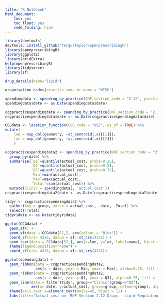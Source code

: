 ```yaml
---
title: "R Notebook"
html_document:
    toc: yes
    toc_float: yes
    code_folding: hide
---
```


```r
library(devtools)
devtools::install_github("fergustaylor/openprescribingR")
library(openprescribingR)
library(ggplot2)
library(gridExtra)
help(openprescribingR)
library(tidyverse)
library(sf)
```

```r
drug_details(name="lipid")
```

```r
organisation_codes(practice_code_or_name = "WISH")
```

```r
spendingdata <- spending_by_practice(BNF_section_code = "2.12", practice_code = "G82732")
spendingdata$date <- as.Date(spendingdata$date)

ccgpracticespendingdata <- spending_by_practice(BNF_section_code = "2.12", CCG_code = "99J")
ccgpracticespendingdata$date <- as.Date(ccgpracticespendingdata$date)

CCGdata <- location_function(CCG_code = "99J", as_sf = TRUE) %>%
mutate(
    lon = map_dbl(geometry, ~st_centroid(.x)[[1]]),
    lat = map_dbl(geometry, ~st_centroid(.x)[[2]])
    )

ccgpracticespendingdata2 <- spending_by_practice(BNF_section_code = "2.12", CCG_code = "99J") %>%
  group_by(date) %>% 
  summarise(`Q1`=quantile(actual_cost, probs=0.25),
            `Q2`=quantile(actual_cost, probs=0.5),
            `Q3`=quantile(actual_cost, probs=0.75),
            `Min`=min(actual_cost),
            `Max`=max(actual_cost),
            `Total`=sum(actual_cost)) %>%
  mutate(Clinic = spendingdata[, 'actual_cost'])
ccgpracticespendingdata2$date <- as.Date(ccgpracticespendingdata2$date)

tidyr <- ccgpracticespendingdata2 %>%
  gather(key = group, value = actual_cost, -date, -Total) %>%
  select(-Total)
tidyr$date <- as.Date(tidyr$date)
```

```r
ggplot(CCGdata) +
  geom_sf() +
  geom_sf(data = CCGdata[57,], aes(colour = "blue")) +
  coord_sf(crs= 4326, datum = sf::st_crs(4326)) +
  geom_text(data = CCGdata[57,], aes(x=lon, y=lat, label=name), hjust = 0, nudge_x = 0.05) + 
  theme(legend.position="none") +
  coord_sf(crs= 4326, datum = sf::st_crs(4326))

ggplot(spendingdata) +
  geom_ribbon(data = ccgpracticespendingdata2, 
              aes(x = date, ymin = Min, ymax = Max), alpha=0.75, fill = "grey80") +
  geom_ribbon(data = ccgpracticespendingdata2, 
              aes(x = date, ymin = Q1, ymax = Q3), alpha=0.75, fill = "grey70") +
  geom_line(data = filter(tidyr, group=="Clinic"|group=="Q2"),
            aes(x= date, y=actual_cost, group=group, colour=group), alpha=0.5, size=2) + 
  theme(axis.text.x=element_text(angle=45, hjust = 1)) +
  labs(title="Actual_cost on 'BNF Section 2.12 Drugs - Lipid-Regulating Drugs'")
```

